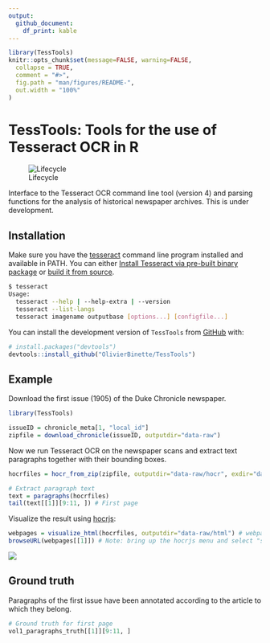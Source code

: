 ```yaml
---
output: 
  github_document:
    df_print: kable
---
```


<!-- README.md is generated from README.Rmd. Please edit that file --> 

```r
library(TessTools)
knitr::opts_chunk$set(message=FALSE, warning=FALSE,
  collapse = TRUE,
  comment = "#>",
  fig.path = "man/figures/README-",
  out.width = "100%"
)
```

# TessTools: Tools for the use of Tesseract OCR in R

![Lifecycle](https://img.shields.io/badge/lifecycle-experimental-orange.svg)

Interface to the Tesseract OCR command line tool (version 4) and parsing functions for the analysis of historical newspaper archives. This is under development.


## Installation

Make sure you have the [tesseract](https://github.com/tesseract-ocr/tesseract) command line program installed and available in PATH. You can either [Install Tesseract via pre-built binary package](https://tesseract-ocr.github.io/tessdoc/Home.html)
or [build it from source](https://tesseract-ocr.github.io/tessdoc/Compiling.html).

```bash
$ tesseract
Usage:
  tesseract --help | --help-extra | --version
  tesseract --list-langs
  tesseract imagename outputbase [options...] [configfile...]
```

You can install the development version of `TessTools` from [GitHub](https://github.com/) with:

``` r
# install.packages("devtools")
devtools::install_github("OlivierBinette/TessTools")
```
## Example

Download the first issue (1905) of the Duke Chronicle newspaper.

```r
library(TessTools)

issueID = chronicle_meta[1, "local_id"]
zipfile = download_chronicle(issueID, outputdir="data-raw")
```

Now we run Tesseract OCR on the newspaper scans and extract text paragraphs together with their bounding boxes.

```r
hocrfiles = hocr_from_zip(zipfile, outputdir="data-raw/hocr", exdir="data-raw/img")

# Extract paragraph text
text = paragraphs(hocrfiles)
tail(text[[1]][9:11, ]) # First page
```

Visualize the result using [hocrjs](https://github.com/kba/hocrjs):

```r
webpages = visualize_html(hocrfiles, outputdir="data-raw/html") # webpage is at data-raw/html/dchnp71001-html
browseURL(webpages[[1]]) # Note: bring up the hocrjs menu and select "show background image"
```

![](hocrjs.png)

## Ground truth

Paragraphs of the first issue have been annotated according to the article to which they belong.

```r
# Ground truth for first page
vol1_paragraphs_truth[[1]][9:11, ]
```
